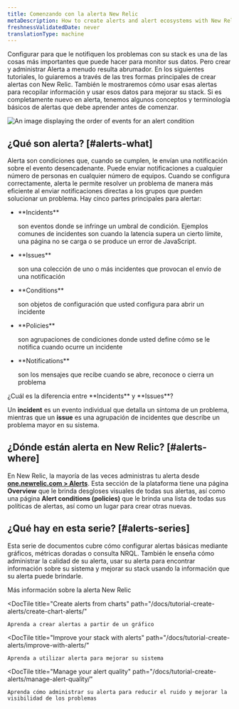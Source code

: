 ```yaml
---
title: Comenzando con la alerta New Relic
metaDescription: How to create alerts and alert ecosystems with New Relic
freshnessValidatedDate: never
translationType: machine
---
```


Configurar <InlinePopover type="alerts"/>para que le notifiquen los problemas con su stack es una de las cosas más importantes que puede hacer para monitor sus datos. Pero crear y administrar Alerta a menudo resulta abrumador. En los siguientes tutoriales, lo guiaremos a través de las tres formas principales de crear alertas con New Relic. También le mostraremos cómo usar esas alertas para recopilar información y usar esos datos para mejorar su stack. Si es completamente nuevo en alerta, tenemos algunos conceptos y terminología básicos de alertas que debe aprender antes de comenzar.

<img
  title="Alert flow"
  alt="An image displaying the order of events for an alert condition"
  src="/images/journey_diagram_alerts-flow.webp"
/>

## ¿Qué son alerta? [#alerts-what]

Alerta son condiciones que, cuando se cumplen, le envían una notificación sobre el evento desencadenante. Puede enviar notificaciones a cualquier número de personas en cualquier número de equipos. Cuando se configura correctamente, alerta le permite resolver un problema de manera más eficiente al enviar notificaciones directas a los grupos que pueden solucionar un problema. Hay cinco partes principales para alertar:

* <DNT>
    **Incidents**
  </DNT>

  son eventos donde se infringe un umbral de condición. Ejemplos comunes de incidentes son cuando la latencia supera un cierto límite, una página no se carga o se produce un error de JavaScript.

* <DNT>
    **Issues**
  </DNT>

  son una colección de uno o más incidentes que provocan el envío de una notificación

* <DNT>
    **Conditions**
  </DNT>

  son objetos de configuración que usted configura para abrir un incidente

* <DNT>
    **Policies**
  </DNT>

  son agrupaciones de condiciones donde usted define cómo se le notifica cuando ocurre un incidente

* <DNT>
    **Notifications**
  </DNT>

  son los mensajes que recibe cuando se abre, reconoce o cierra un problema

<Callout variant="tip">
  ¿Cuál es la diferencia entre <DNT>**Incidents**</DNT> y <DNT>**Issues**</DNT>?

  Un <DNT>**incident**</DNT> es un evento individual que detalla un síntoma de un problema, mientras que un <DNT>**issue**</DNT> es una agrupación de incidentes que describe un problema mayor en su sistema.
</Callout>

## ¿Dónde están alerta en New Relic? [#alerts-where]

En New Relic, la mayoría de las veces administras tu alerta desde [<DNT>**one.newrelic.com > Alerts**</DNT>](https://one.newrelic.com/alerts-ai). Esta sección de la plataforma tiene una página <DNT>**Overview**</DNT> que le brinda desgloses visuales de todas sus alertas, así como una página <DNT>**Alert conditions (policies)**</DNT> que le brinda una lista de todas sus políticas de alertas, así como un lugar para crear otras nuevas.

## ¿Qué hay en esta serie? [#alerts-series]

Esta serie de documentos cubre cómo configurar alertas básicas mediante gráficos, métricas doradas o consulta NRQL. También le enseña cómo administrar la calidad de su alerta, usar su alerta para encontrar información sobre su sistema y mejorar su stack usando la información que su alerta puede brindarle.

<DocTiles>
  <DocTile
    title="Getting started with New Relic alerts"
    path="/docs/tutorial-create-alerts/create-new-relic-alerts/"
    label={{text: "You are here", color: "orange"}}
  >
    Más información sobre la alerta New Relic
  </DocTile>

  <DocTile
    title="Create alerts from charts"
    path="/docs/tutorial-create-alerts/create-chart-alerts/"
  >
    Aprenda a crear alertas a partir de un gráfico
  </DocTile>

  <DocTile
    title="Improve your stack with alerts"
    path="/docs/tutorial-create-alerts/improve-with-alerts/"
  >
    Aprenda a utilizar alerta para mejorar su sistema
  </DocTile>

  <DocTile
    title="Manage your alert quality"
    path="/docs/tutorial-create-alerts/manage-alert-quality/"
  >
    Aprenda cómo administrar su alerta para reducir el ruido y mejorar la visibilidad de los problemas
  </DocTile>
</DocTiles>
